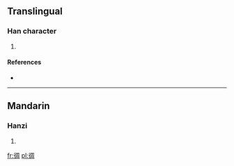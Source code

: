 ==Translingual==

===Han character===
{{Han char|rn=60|rad=彳|as=08|sn=11|four=2722<sub>0</sub>|canj=竹人月土口 (HOBGR)}}

# {{defn|Han|sort=彳08}}

====References====
* {{Han ref|kx=0368.190|dkj=10153|dj=0693.010|hdz=20831.040|uh=5F9F|ud=24479|bh=D550|bd=54608}}

----

==Mandarin==

===Hanzi===
{{cmn-hanzi|pin=[[lái]] ([[lai2]]), [[lài]] ([[lai4]]), [[zhōu]] ([[zhou1]])|wg=lai<sup>2</sup>, lai<sup>4</sup>, chou<sup>1</sup>}}

# {{defn|lang=cmn|sort=彳08}}

[[fr:徟]]
[[pl:徟]]